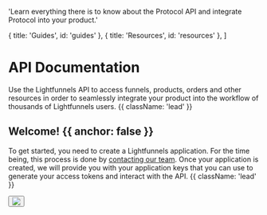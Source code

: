 
  'Learn everything there is to know about the Protocol API and integrate Protocol into your product.'

  { title: 'Guides', id: 'guides' },
  { title: 'Resources', id: 'resources' },
]

<HeroPattern />

# API Documentation

Use the Lightfunnels API to access funnels, products, orders and other resources in order to seamlessly integrate your product into the workflow of thousands of Lightfunnels users. {{ className: 'lead' }}


## Welcome! {{ anchor: false }}

To get started, you need to create a Lightfunnels application. For the time being, this process is done by [contacting our team](mailto:support@lightfunnels.com?subject=New%20Lightfunnels%20application%20request&body=Hello%20Lightfunnels%2C%0D%0A%0D%0AI%20would%20like%20to%20create%20a%20new%20application%20to%20use%20your%20API.%0D%0A%0D%0AMy%20app%20name%20is%3A%20REPLACE_WITH_YOUR_APP_NAME%0D%0AMy%20app%20URL%20is%3A%20https%3A%2F%2Flocalhost%3A3000%2F%0D%0AMy%20redirect%20URL%20is%3A%20https%3A%2F%2Flocalhost%3A3000%2Fredirect%0D%0A%0D%0AThanks%0D%0A%0D%0AYour%20name). Once your application is created, we will provide you with your application keys that you can use to generate your access tokens and interact with the API.  {{ className: 'lead' }}

<div className="not-prose mb-16 mt-6 flex gap-3">
  <Button href="/gettingstarted" arrow="right" children="Getting Started" />
	<a href="https://god.gw.postman.com/run-collection/25777811-deac7e44-eded-44d2-8daa-0a79a13dec06?action=collection%2Ffork&collection-url=entityId%3D25777811-deac7e44-eded-44d2-8daa-0a79a13dec06%26entityType%3Dcollection%26workspaceId%3Dfa9c0249-aba8-4d8f-8378-47dad60c4b51" target="_blank">
		<img className="rounded-full cursor-pointer" src="https://run.pstmn.io/button.svg"/>
	</a>
</div>

<Guides />

<Resources />
